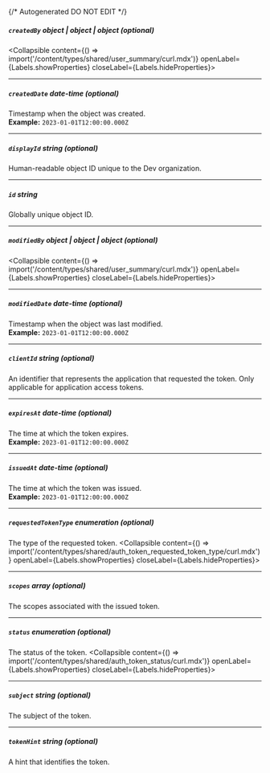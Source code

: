 {/* Autogenerated DO NOT EDIT  */}

##### `createdBy` _object | object | object (optional)_
<Collapsible content={() => import('/content/types/shared/user_summary/curl.mdx')} openLabel={Labels.showProperties} closeLabel={Labels.hideProperties}>
</Collapsible>

---
##### `createdDate` _date-time (optional)_
Timestamp when the object was created.
<br/>
**Example:** `2023-01-01T12:00:00.000Z`

---
##### `displayId` _string (optional)_
Human\-readable object ID unique to the Dev organization.

---
##### `id` _string_
Globally unique object ID.

---
##### `modifiedBy` _object | object | object (optional)_
<Collapsible content={() => import('/content/types/shared/user_summary/curl.mdx')} openLabel={Labels.showProperties} closeLabel={Labels.hideProperties}>
</Collapsible>

---
##### `modifiedDate` _date-time (optional)_
Timestamp when the object was last modified.
<br/>
**Example:** `2023-01-01T12:00:00.000Z`

---
##### `clientId` _string (optional)_
An identifier that represents the application that requested the
token. Only applicable for application access tokens.


---
##### `expiresAt` _date-time (optional)_
The time at which the token expires.
<br/>
**Example:** `2023-01-01T12:00:00.000Z`

---
##### `issuedAt` _date-time (optional)_
The time at which the token was issued.
<br/>
**Example:** `2023-01-01T12:00:00.000Z`

---
##### `requestedTokenType` _enumeration (optional)_
The type of the requested token.
<Collapsible content={() => import('/content/types/shared/auth_token_requested_token_type/curl.mdx')} openLabel={Labels.showProperties} closeLabel={Labels.hideProperties}>
</Collapsible>

---
##### `scopes` _array (optional)_
The scopes associated with the issued token.

---
##### `status` _enumeration (optional)_
The status of the token.
<Collapsible content={() => import('/content/types/shared/auth_token_status/curl.mdx')} openLabel={Labels.showProperties} closeLabel={Labels.hideProperties}>
</Collapsible>

---
##### `subject` _string (optional)_
The subject of the token.

---
##### `tokenHint` _string (optional)_
A hint that identifies the token.


